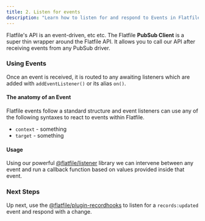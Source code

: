 ```yaml
---
title: 2. Listen for events
description: "Learn how to listen for and respond to Events in Flatfile."
---
```


Flatfile's API is an event-driven, etc etc. The Flatfile **PubSub Client** is a super thin wrapper around the Flatfile API. 
It allows you to call our API after receiving events from any PubSub driver. 

### Using Events

Once an event is received, it is routed to any awaiting listeners which are added with `addEventListener()` or its alias `on()`.


#### The anatomy of an Event

Flatfile events follow a standard structure and event listeners can use any of the following syntaxes to react to events within Flatfile.

- `context` - something
- `target` - something

#### Usage

Using our powerful [@flatfile/listener](https://www.npmjs.com/package/@flatfile/listener) library we can intervene between any event and run a callback function based on values provided inside that event.

### Next Steps
Up next, use the [@flatfile/plugin-recordhooks](https://www.npmjs.com/package/@flatfile/plugin) to listen for a `records:updated` event and respond with a change.

